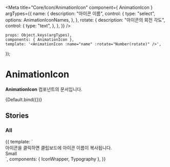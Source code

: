 
<Meta
    title="Core/Icon/AnimationIcon"
    component={ AnimationIcon }
    argTypes={{
        name: {
            description: "아이콘 이름",
            control: {
                type: "select",
                options: AnimationIconNames,
            },
        },
        rotate: {
            description: "아이콘의 회전 각도",
            control: {
                type: "text",
            },
        },
    }}
/>

    props: Object.keys(argTypes),
    components: { AnimationIcon },
    template: '<AnimationIcon :name="name" :rotate="Number(rotate)" />',
});

# AnimationIcon

**AnimationIcon** 컴포넌트의 문서입니다.

<Story name="Default" height="100px">
    {Default.bind({})}
</Story>

<ArgsTable story="Default" />

## Stories
### All
<Canvas>
    <Story name="All" height="100px">
        {{
            template: `
                <div>
                    <Typography type="body1" color="gray500">아이콘을 클릭하면 클립보드에 아이콘 이름이 복사됩니다.</Typography>
                    <!--small-->
                    <div>
                        <Typography type="body1" style="margin-bottom: 10px">Small</Typography>
                        <div style="display: flex; flex-wrap: wrap;">
                            <IconWrapper component="AnimationIcon" name="IconThreeDotSmallFillAnimation" :rotate="-90" />
                            <IconWrapper component="AnimationIcon" name="IconCheckRoundSmallLineAnimation" :rotate="90" />
                        </div>
                    </div>
                </div>
            `,
             components: { IconWrapper, Typography },
        }}
    </Story>
</Canvas>
